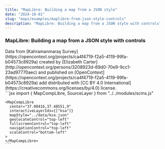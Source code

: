```yaml
---
title: "MapLibre: Building a map from a JSON style"
date: "2024-10-01"
slug: "maps/examples/maplibre-from-json-style-controls"
description: "MapLibre: Building a map from a JSON style with controls"
---
```



### MapLibre: Building a map from a JSON style with controls

<div className="row mt-3 mb-5 border-top border-bottom py-3">
 <div className="col-6">
    <MapCompLibre 
      center="37.00416,37.48551,9"
      interactiveLayerIds={["ksa"]} 
      mapStyle="../data/ksa.json"
      geolocateControl="top-left"
      fullscreenControl="top-left"
      navigationControl="top-left"
      scaleControl="bottom-left"
    > 
    </MapCompLibre>
     Data from [Kahramanmaraş Survey](https://opencontext.org/projects/ca4f4719-f2a5-4119-99fa-b04573c8929a) created by [Elizabeth Carter](http://opencontext.org/persons/3208923d-69d0-70e9-9cc1-23ad97770aec) and published on [OpenContext](https://opencontext.org/projects/ca4f4719-f2a5-4119-99fa-b04573c8929a) add distributed with [CC BY 4.0 International](https://creativecommons.org/licenses/by/4.0) license.
  </div>
  <div className="col-6">
    ```jsx
    import {
        MapCompLibre,
        SourceLayer
    } from "../../modules/scms.js"

    <MapCompLibre 
      center="37.00416,37.48551,9"
      interactiveLayerIds={["ksa"]} 
      mapStyle="../data/ksa.json"
      geolocateControl="top-left"
      fullscreenControl="top-left"
      navigationControl="top-left"
      scaleControl="bottom-left"
    >
    </MapCompLibre>
    ```

  </div>
</div>
